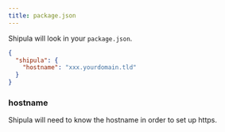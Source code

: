 ```yaml
---
title: package.json
---
```


Shipula will look in your `package.json`.

```json
{
  "shipula": {
    "hostname": "xxx.yourdomain.tld"
  }
}
```

### hostname

Shipula will need to know the hostname in order to set up https.
